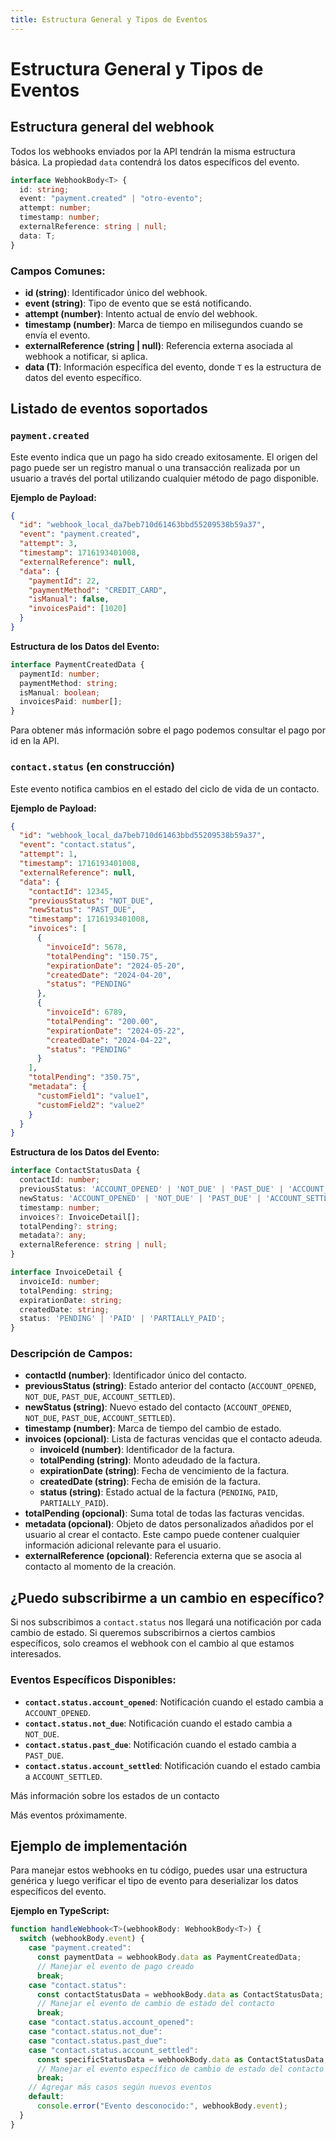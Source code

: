```yaml
---
title: Estructura General y Tipos de Eventos
---
```


# Estructura General y Tipos de Eventos

## Estructura general del webhook

Todos los webhooks enviados por la API tendrán la misma estructura básica. La propiedad `data` contendrá los datos específicos del evento.

```typescript
interface WebhookBody<T> {
  id: string;
  event: "payment.created" | "otro-evento";
  attempt: number;
  timestamp: number;
  externalReference: string | null;
  data: T;
}
```

### Campos Comunes:

- **id (string)**: Identificador único del webhook.
- **event (string)**: Tipo de evento que se está notificando.
- **attempt (number)**: Intento actual de envío del webhook.
- **timestamp (number)**: Marca de tiempo en milisegundos cuando se envía el evento.
- **externalReference (string | null)**: Referencia externa asociada al webhook a notificar, si aplica.
- **data (T)**: Información específica del evento, donde `T` es la estructura de datos del evento específico.

## Listado de eventos soportados

### `payment.created`

Este evento indica que un pago ha sido creado exitosamente. El origen del pago puede ser un registro manual o una transacción realizada por un usuario a través del portal utilizando cualquier método de pago disponible.

**Ejemplo de Payload:**

```json
{
  "id": "webhook_local_da7beb710d61463bbd55209538b59a37",
  "event": "payment.created",
  "attempt": 3,
  "timestamp": 1716193401008,
  "externalReference": null,
  "data": {
    "paymentId": 22,
    "paymentMethod": "CREDIT_CARD",
    "isManual": false,
    "invoicesPaid": [1020]
  }
}
```

**Estructura de los Datos del Evento:**

```typescript
interface PaymentCreatedData {
  paymentId: number;
  paymentMethod: string;
  isManual: boolean;
  invoicesPaid: number[];
}
```

Para obtener más información sobre el pago podemos consultar el pago por id en la API.

### `contact.status` (en construcción)

Este evento notifica cambios en el estado del ciclo de vida de un contacto.

**Ejemplo de Payload:**

```json
{
  "id": "webhook_local_da7beb710d61463bbd55209538b59a37",
  "event": "contact.status",
  "attempt": 1,
  "timestamp": 1716193401008,
  "externalReference": null,
  "data": {
    "contactId": 12345,
    "previousStatus": "NOT_DUE",
    "newStatus": "PAST_DUE",
    "timestamp": 1716193401008,
    "invoices": [
      {
        "invoiceId": 5678,
        "totalPending": "150.75",
        "expirationDate": "2024-05-20",
        "createdDate": "2024-04-20",
        "status": "PENDING"
      },
      {
        "invoiceId": 6789,
        "totalPending": "200.00",
        "expirationDate": "2024-05-22",
        "createdDate": "2024-04-22",
        "status": "PENDING"
      }
    ],
    "totalPending": "350.75",
    "metadata": {
      "customField1": "value1",
      "customField2": "value2"
    }
  }
}
```

**Estructura de los Datos del Evento:**

```typescript
interface ContactStatusData {
  contactId: number;
  previousStatus: 'ACCOUNT_OPENED' | 'NOT_DUE' | 'PAST_DUE' | 'ACCOUNT_SETTLED';
  newStatus: 'ACCOUNT_OPENED' | 'NOT_DUE' | 'PAST_DUE' | 'ACCOUNT_SETTLED';
  timestamp: number;
  invoices?: InvoiceDetail[];
  totalPending?: string;
  metadata?: any;
  externalReference: string | null;
}

interface InvoiceDetail {
  invoiceId: number;
  totalPending: string;
  expirationDate: string;
  createdDate: string;
  status: 'PENDING' | 'PAID' | 'PARTIALLY_PAID';
}
```

### Descripción de Campos:

- **contactId (number)**: Identificador único del contacto.
- **previousStatus (string)**: Estado anterior del contacto (`ACCOUNT_OPENED`, `NOT_DUE`, `PAST_DUE`, `ACCOUNT_SETTLED`).
- **newStatus (string)**: Nuevo estado del contacto (`ACCOUNT_OPENED`, `NOT_DUE`, `PAST_DUE`, `ACCOUNT_SETTLED`).
- **timestamp (number)**: Marca de tiempo del cambio de estado.
- **invoices (opcional)**: Lista de facturas vencidas que el contacto adeuda.
  - **invoiceId (number)**: Identificador de la factura.
  - **totalPending (string)**: Monto adeudado de la factura.
  - **expirationDate (string)**: Fecha de vencimiento de la factura.
  - **createdDate (string)**: Fecha de emisión de la factura.
  - **status (string)**: Estado actual de la factura (`PENDING`, `PAID`, `PARTIALLY_PAID`).
- **totalPending (opcional)**: Suma total de todas las facturas vencidas.
- **metadata (opcional)**: Objeto de datos personalizados añadidos por el usuario al crear el contacto. Este campo puede contener cualquier información adicional relevante para el usuario.
- **externalReference (opcional)**: Referencia externa que se asocia al contacto al momento de la creación.

## ¿Puedo subscribirme a un cambio en específico?

Si nos subscribimos a `contact.status` nos llegará una notificación por cada cambio de estado. Si queremos subscribirnos a ciertos cambios específicos, solo creamos el webhook con el cambio al que estamos interesados.

### Eventos Específicos Disponibles:

- **`contact.status.account_opened`**: Notificación cuando el estado cambia a `ACCOUNT_OPENED`.
- **`contact.status.not_due`**: Notificación cuando el estado cambia a `NOT_DUE`.
- **`contact.status.past_due`**: Notificación cuando el estado cambia a `PAST_DUE`.
- **`contact.status.account_settled`**: Notificación cuando el estado cambia a `ACCOUNT_SETTLED`.

Más información sobre los estados de un contacto

Más eventos próximamente.

## Ejemplo de implementación

Para manejar estos webhooks en tu código, puedes usar una estructura genérica y luego verificar el tipo de evento para deserializar los datos específicos del evento.

**Ejemplo en TypeScript:**

```typescript
function handleWebhook<T>(webhookBody: WebhookBody<T>) {
  switch (webhookBody.event) {
    case "payment.created":
      const paymentData = webhookBody.data as PaymentCreatedData;
      // Manejar el evento de pago creado
      break;
    case "contact.status":
      const contactStatusData = webhookBody.data as ContactStatusData;
      // Manejar el evento de cambio de estado del contacto
      break;
    case "contact.status.account_opened":
    case "contact.status.not_due":
    case "contact.status.past_due":
    case "contact.status.account_settled":
      const specificStatusData = webhookBody.data as ContactStatusData;
      // Manejar el evento específico de cambio de estado del contacto
      break;
    // Agregar más casos según nuevos eventos
    default:
      console.error("Evento desconocido:", webhookBody.event);
  }
}
```